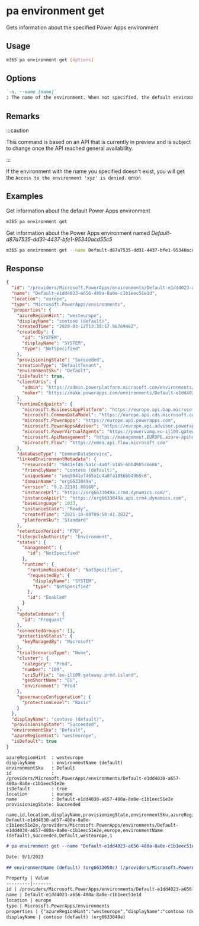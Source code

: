 
# pa environment get

Gets information about the specified Power Apps environment

## Usage

```sh
m365 pa environment get [options]
```

## Options

```md definition-list
`-n, --name [name]`
: The name of the environment. When not specified, the default environment is retrieved.
```

<Global />

## Remarks

:::caution

This command is based on an API that is currently in preview and is subject to change once the API reached general availability.

:::

If the environment with the name you specified doesn't exist, you will get the `Access to the environment 'xyz' is denied.` error.

## Examples

Get information about the default Power Apps environment

```sh
m365 pa environment get
```

Get information about the Power Apps environment named _Default-d87a7535-dd31-4437-bfe1-95340acd55c5_

```sh
m365 pa environment get --name Default-d87a7535-dd31-4437-bfe1-95340acd55c5
```

## Response

<Tabs>
  <TabItem value="JSON">

  ```json
  {
    "id": "/providers/Microsoft.PowerApps/environments/Default-e1dd4023-a656-480a-8a0e-c1b1eec51e1d",
    "name": "Default-e1dd4023-a656-480a-8a0e-c1b1eec51e1d",
    "location": "europe",
    "type": "Microsoft.PowerApps/environments",
    "properties": {
      "azureRegionHint": "westeurope",
      "displayName": "contoso (default)",
      "createdTime": "2020-03-12T13:39:17.9876946Z",
      "createdBy": {
        "id": "SYSTEM",
        "displayName": "SYSTEM",
        "type": "NotSpecified"
      },
      "provisioningState": "Succeeded",
      "creationType": "DefaultTenant",
      "environmentSku": "Default",
      "isDefault": true,
      "clientUris": {
        "admin": "https://admin.powerplatform.microsoft.com/environments/environment/Default-e1dd4023-a656-480a-8a0e-c1b1eec51e1d/hub",
        "maker": "https://make.powerapps.com/environments/Default-e1dd4023-a656-480a-8a0e-c1b1eec51e1d/home"
      },
      "runtimeEndpoints": {
        "microsoft.BusinessAppPlatform": "https://europe.api.bap.microsoft.com",
        "microsoft.CommonDataModel": "https://europe.api.cds.microsoft.com",
        "microsoft.PowerApps": "https://europe.api.powerapps.com",
        "microsoft.PowerAppsAdvisor": "https://europe.api.advisor.powerapps.com",
        "microsoft.PowerVirtualAgents": "https://powervamg.eu-il109.gateway.prod.island.powerapps.com",
        "microsoft.ApiManagement": "https://management.EUROPE.azure-apihub.net",
        "microsoft.Flow": "https://emea.api.flow.microsoft.com"
      },
      "databaseType": "CommonDataService",
      "linkedEnvironmentMetadata": {
        "resourceId": "5041ef46-5a1c-4a0f-a185-6bb49b5c6686",
        "friendlyName": "contoso (default)",
        "uniqueName": "unq5041ef465a1c4a0fa1856bb49b5c6",
        "domainName": "org6633049a",
        "version": "9.2.22101.00168",
        "instanceUrl": "https://org6633049a.crm4.dynamics.com/",
        "instanceApiUrl": "https://org6633049a.api.crm4.dynamics.com",
        "baseLanguage": 1033,
        "instanceState": "Ready",
        "createdTime": "2021-10-08T09:50:41.283Z",
        "platformSku": "Standard"
      },
      "retentionPeriod": "P7D",
      "lifecycleAuthority": "Environment",
      "states": {
        "management": {
          "id": "NotSpecified"
        },
        "runtime": {
          "runtimeReasonCode": "NotSpecified",
          "requestedBy": {
            "displayName": "SYSTEM",
            "type": "NotSpecified"
          },
          "id": "Enabled"
        }
      },
      "updateCadence": {
        "id": "Frequent"
      },
      "connectedGroups": [],
      "protectionStatus": {
        "keyManagedBy": "Microsoft"
      },
      "trialScenarioType": "None",
      "cluster": {
        "category": "Prod",
        "number": "109",
        "uriSuffix": "eu-il109.gateway.prod.island",
        "geoShortName": "EU",
        "environment": "Prod"
      },
      "governanceConfiguration": {
        "protectionLevel": "Basic"
      }
    },
    "displayName": "contoso (default)",
    "provisioningState": "Succeeded",
    "environmentSku": "Default",
    "azureRegionHint": "westeurope",
    "isDefault": true
  }
  ```

  </TabItem>
  <TabItem value="Text">

  ```text
  azureRegionHint  : westeurope
  displayName      : environmentName (default)
  environmentSku   : Default
  id               : /providers/Microsoft.PowerApps/environments/Default-e1dd4030-a657-480a-8a0e-c1b1eec51e2e
  isDefault        : true
  location         : europe
  name             : Default-e1dd4030-a657-480a-8a0e-c1b1eec51e2e
  provisioningState: Succeeded
  ```

  </TabItem>
  <TabItem value="CSV">

  ```csv
  name,id,location,displayName,provisioningState,environmentSku,azureRegionHint,isDefault
  Default-e1dd4030-a657-480a-8a0e-c1b1eec51e2e,/providers/Microsoft.PowerApps/environments/Default-e1dd4030-a657-480a-8a0e-c1b1eec51e2e,europe,environmentName (default),Succeeded,Default,westeurope,1
  ```

  </TabItem>
  <TabItem value="Markdown">

  ```md
  # pa environment get --name "Default-e1dd4023-a656-480a-8a0e-c1b1eec51e1d"

  Date: 9/1/2023

  ## environmentName (default) (org6633050c) (/providers/Microsoft.PowerApps/environments/Default-e1dd4023-a656-480a-8a0e-c1b1eec51e1d)

  Property | Value
  ---------|-------
  id | /providers/Microsoft.PowerApps/environments/Default-e1dd4023-a656-480a-8a0e-c1b1eec51e1d
  name | Default-e1dd4023-a656-480a-8a0e-c1b1eec51e1d
  location | europe
  type | Microsoft.PowerApps/environments
  properties | {"azureRegionHint":"westeurope","displayName":"contoso (default) (org6633049a)","createdTime":"2020-03-12T13:39:17.9876946Z","createdBy":{"id":"SYSTEM","displayName":"SYSTEM","type":"NotSpecified"},"provisioningState":"Succeeded","creationType":"DefaultTenant","environmentSku":"Default","environmentType":"Production","isDefault":true,"runtimeEndpoints":{"microsoft.BusinessAppPlatform":"https://europe.api.bap.microsoft.com","microsoft.CommonDataModel":"https://europe.api.cds.microsoft.com","microsoft.PowerApps":"https://europe.api.powerapps.com","microsoft.PowerAppsAdvisor":"https://europe.api.advisor.powerapps.com","microsoft.PowerVirtualAgents":"https://powervamg.eu-il109.gateway.prod.island.powerapps.com","microsoft.ApiManagement":"https://management.EUROPE.azure-apihub.net","microsoft.Flow":"https://emea.api.flow.microsoft.com"},"linkedEnvironmentMetadata":{"type":"Dynamics365Instance","resourceId":"5041ef46-5a1c-4a0f-a185-6bb49b5c6686","friendlyName":"contoso (default)","uniqueName":"unq5041ef465a1c4a0fa1856bb49b5c6","domainName":"org6633049a","version":"9.2.22101.00168","instanceUrl":"https://org6633049a.crm4.dynamics.com/","instanceApiUrl":"https://org6633049a.api.crm4.dynamics.com","baseLanguage":1033,"instanceState":"Ready","createdTime":"2021-10-08T09:50:41.283Z","modifiedTime":"2022-10-29T14:04:14.0720726Z","hostNameSuffix":"crm4.dynamics.com","bapSolutionId":"00000001-0000-0000-0001-00000000009b","creationTemplates":["D365_CDS"],"webApiVersion":"v9.0","platformSku":"Standard"},"retentionPeriod":"P7D","lifecycleAuthority":"Environment","states":{"management":{"id":"NotSpecified"},"runtime":{"runtimeReasonCode":"NotSpecified","requestedBy":{"displayName":"SYSTEM","type":"NotSpecified"},"id":"Enabled"}},"updateCadence":{"id":"Frequent"},"connectedGroups":[],"protectionStatus":{"keyManagedBy":"Microsoft"},"trialScenarioType":"None","cluster":{"category":"Prod","number":"109","uriSuffix":"eu-il109.gateway.prod.island","geoShortName":"EU","environment":"Prod"},"governanceConfiguration":{"protectionLevel":"Basic"}}
  displayName | contoso (default) (org6633049a)
  ```

  </TabItem>
</Tabs>

